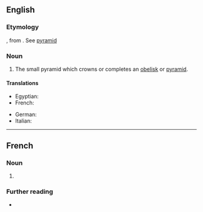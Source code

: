 {{also|Pyramidion}}
==English==

===Etymology===
{{etyl|NL.|en}}, from {{etyl|la|en}} {{m|la|pyramis|}}. See [[pyramid]]

===Noun===
{{en-noun|pyramidia|pyramidions}}

# The small pyramid which crowns or completes an [[obelisk]] or [[pyramid]].

====Translations====
{{trans-top|miniature pyramid}}
* Egyptian: {{t-egy|bnbnt|h=b:n-b:n-t-O24|f}}
* French: {{t+|fr|pyramidion|m}}
{{trans-mid}}
* German: {{t+|de|Pyramidion|n}}
* Italian: {{t|it|piramidione|m}}
{{trans-bottom}}

----

==French==

===Noun===
{{fr-noun|m}}

# {{l|en|pyramidion}}

===Further reading===
* {{R:TLFi}}